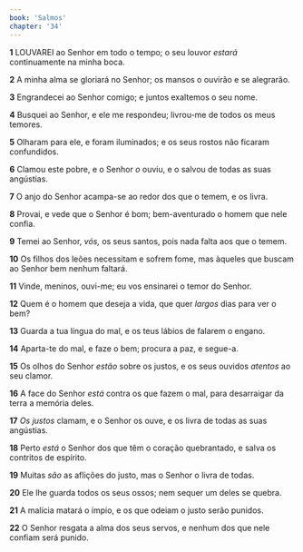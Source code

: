 ```yaml
---
book: 'Salmos'
chapter: '34'
---
```


**1** LOUVAREI ao Senhor em todo o tempo; o seu louvor _estará_ continuamente na minha boca.

**2** A minha alma se gloriará no Senhor; os mansos o ouvirão e se alegrarão.

**3** Engrandecei ao Senhor comigo; e juntos exaltemos o seu nome.

**4** Busquei ao Senhor, e ele me respondeu; livrou-me de todos os meus temores.

**5** Olharam para ele, e foram iluminados; e os seus rostos não ficaram confundidos.

**6** Clamou este pobre, e o Senhor _o_ ouviu, e o salvou de todas as suas angústias.

**7** O anjo do Senhor acampa-se ao redor dos que o temem, e os livra.

**8** Provai, e vede que o Senhor é bom; bem-aventurado o homem que nele confia.

**9** Temei ao Senhor, _vós,_ os seus santos, pois nada falta aos que o temem.

**10** Os filhos dos leões necessitam e sofrem fome, mas àqueles que buscam ao Senhor bem nenhum faltará.

**11** Vinde, meninos, ouvi-me; eu vos ensinarei o temor do Senhor.

**12** Quem é o homem que deseja a vida, que quer _largos_ dias para ver o bem?

**13** Guarda a tua língua do mal, e os teus lábios de falarem o engano.

**14** Aparta-te do mal, e faze o bem; procura a paz, e segue-a.

**15** Os olhos do Senhor _estão_ sobre os justos, e os seus ouvidos _atentos_ ao seu clamor.

**16** A face do Senhor _está_ contra os que fazem o mal, para desarraigar da terra a memória deles.

**17** _Os justos_ clamam, e o Senhor os ouve, e os livra de todas as suas angústias.

**18** Perto _está_ o Senhor dos que têm o coração quebrantado, e salva os contritos de espírito.

**19** Muitas _são_ as aflições do justo, mas o Senhor o livra de todas.

**20** Ele lhe guarda todos os seus ossos; nem sequer um deles se quebra.

**21** A malícia matará o ímpio, e os que odeiam o justo serão punidos.

**22** O Senhor resgata a alma dos seus servos, e nenhum dos que nele confiam será punido.
